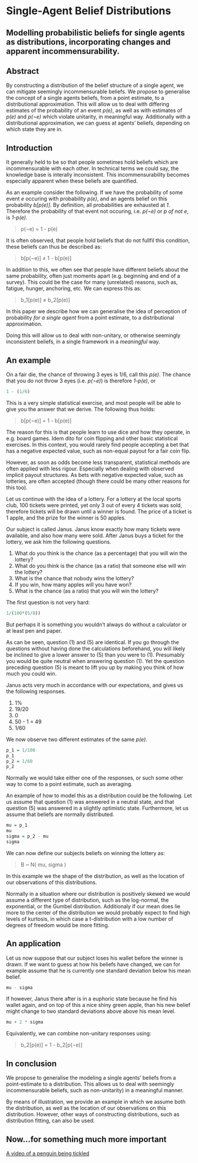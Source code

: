 Single-Agent Belief Distributions
========================================================
Modelling probabilistic beliefs for single agents as distributions, incorporating changes and apparent incommensurability.
--------------------------------------------------------


Abstract
--------------------------------------------------------
By constructing a distribution of the belief structure of a single agent, we can mitigate seemingly incommensurable beliefs. We propose to generalise the concept of a single agents beliefs, from a point estimate, to a distributional approximation. This will allow us to deal with differing estimates of the probability of an event *p(e)*, as well as with estimates of *p(e)* and *p(¬e)* which violate unitarity, in meaningful way. Additionally with a distributional approximation, we can guess at agents' beliefs, depending on which state they are in.


Introduction
--------------------------------------------------------
It generally held to be so that people sometimes hold beliefs which are incommensurable with each other. In technical terms we could say, the knowledge base is interally inconsistent. This incommensurability becomes especially apparent when these beliefs are quantified. 

As an example consider the following. If we have the probability of some event *e* occuring with probability *p(e)*, and an agents belief on this probability *b[p(e)]*. By definition, all probabilities are exhausted at *1*. Therefore the probability of that event not occuring, i.e. *p(¬e)* or *p of not e*, is *1-p(e)*.

> p(¬e) = 1 - p(e)

It is often observed, that people hold beliefs that do not fullfil this condition, these beliefs can thus be described as:

> b[p(¬e)] ≠ 1 - b[p(e)]

In addition to this, we often see that people have different beliefs about the same probability, often just moments apart (e.g. beginning and end of a survey). This could be the case for many (unrelated) reasons, such as, fatigue, hunger, anchoring, etc. We can express this as:

> b_1[p(e)] ≠ b_2[p(e)] 

In this paper we describe how we can generalise the idea of perception of probability *for a single agent* from a point estimate, to a distributional approximation.

Doing this will allow us to deal with non-unitary, or otherwise seemingly inconsistent beliefs, in a single framework in a *meaningful* way.


An example
--------------------------------------------------------
On a fair die, the chance of throwing 3 eyes is 1/6, call this *p(e)*. The chance that you do not throw 3 eyes (i.e. *p(¬e)*) is therefore *1-p(e)*, or

```r
1 - (1/6)
```

This is a very simple statistical exercise, and most people will be able to give you the answer that we derive. The following thus holds:

> b[p(¬e)] = 1 - b[p(e)]

The reason for this is that people learn to use dice and how they operate, in e.g. board games. Idem dito for coin flipping and other basic statistical exercises. In this context, you would rarely find people accepting a bet that has a negative expected value, such as non-equal payout for a fair coin flip.

However, as soon as odds become less transparent, statistical methods are often applied with less rigour. Especially when dealing with observed implicit payout structures. As bets with negative expected value, such as lotteries, are often accepted (though there could be many other reasons for this too). 

Let us continue with the idea of a lottery. For a lottery at the local sports club, 100 tickets were printed, yet only 3 out of every 4 tickets was sold, therefore tickets will be drawn until a winner is found. The price of a ticket is 1 apple, and the prize for the winner is 50 apples.

Our subject is called Janus. Janus know exactly how many tickets were available, and also how many were sold. After Janus buys a ticket for the lottery, we ask him the following questions.

  1. What do you think is the chance (as a percentage) that you will win the lottery?
  2. What do you think is the chance (as a ratio) that someone else will win the lottery?
  3. What is the chance that nobody wins the lottery?
  4. If you win, how many apples will you have won?
  5. What is the chance (as a ratio) that you will win the lottery?

The first question is not very hard:

```r
1/(100*(5/8))
```

But perhaps it is something you wouldn't always do without a calculator or at least pen and paper. 

As can be seen, question (1) and (5) are identical. If you go through the questions without having done the calculations beforehand, you will likely be inclined to give a lower answer to (5) than you were to (1). Presumably you would be quite neutral when answering question (1). Yet the question preceding question (5) is meant to lift you up by making you think of how much you could win.

Janus acts very much in accordance with our expectations, and gives us the following responses.

  1. 1%
  2. 19/20
  3. 0
  4. 50 - 1 = 49
  5. 1/60

We now observe two different estimates of the same *p(e)*.

```r
p_1 = 1/100
p_1
p_2 = 1/60
p_2
```

Normally we would take either one of the responses, or such some other way to come to a point estimate, such as averaging. 

An example of how to model this as a distribution could be the following. Let us assume that question (1) was answered in a neutral state, and that question (5) was answered in a slightly optimistic state. Furthermore, let us assume that beliefs are normally distributed.

```r
mu = p_1
mu
sigma = p_2 - mu
sigma
```

We can now define our subjects beliefs on winning the lottery as:

> B ~ N( mu, sigma )

In this example we the shape of the distribution, as well as the location of our observations of this distributions.

Normally in a situation where our distribution is positively skewed we would assume a different type of distribution, such as the log-normal, the exponential, or the Gumbel distribution. Additionaly if our mean does lie more to the center of the distribution we would probably expect to find high levels of kurtosis, in which case a t-distribution with a low number of degrees of freedom would be more fitting.


An application
--------------------------------------------------------
Let us now suppose that our subject loses his wallet before the winner is drawn. If we want to guess at how his beliefs have changed, we can for example assume that he is currently one standard deviation below his mean belief.

```r
mu - sigma
```

If however, Janus there after is in a euphoric state because he find his wallet again, and on top of this a nice shiny green apple, than his new belief might change to two standard deviations above above his mean level.

```r
mu + 2 * sigma
```

Equivalently, we can combine non-unitary responses using:

> b_2[p(e)] = 1 - b_2[p(¬e)]


In conclusion
--------------------------------------------------------
We propose to generalise the modeling a single agents' beliefs from a point-estimate to a distribution. This allows us to deal with seemingly incommensurable beliefs, such as non-unitarity) in a meaningful manner.

By means of illustration, we provide an example in which we assume both the distribution, as well as the location of our observations on this distribution. However, other ways of constructing distributions, such as distribution fitting, can also be used.


Now...for something much more important
--------------------------------------------------------
[A video of a penguin being tickled](http://www.youtube.com/watch?v=FVwtTrlPSSk)